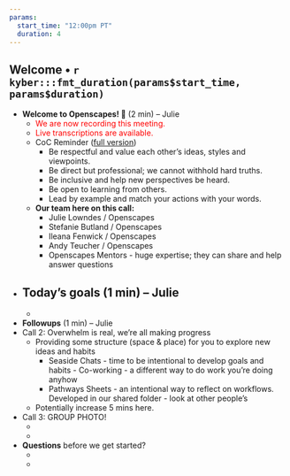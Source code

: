 ```yaml
---
params: 
  start_time: "12:00pm PT"
  duration: 4
---
```


## Welcome • `r kyber:::fmt_duration(params$start_time, params$duration)`

- **Welcome to Openscapes! 👋** (2 min) – Julie
  - <font color="red">We are now recording this meeting.</font> 
  - <font color="red">Live transcriptions are available.</font>
  - CoC Reminder ([full version](https://www.openscapes.org/code-of-conduct/))
    - Be respectful and value each other’s ideas, styles and viewpoints.
    - Be direct but professional; we cannot withhold hard truths.
    - Be inclusive and help new perspectives be heard.
    - Be open to learning from others.
    - Lead by example and match your actions with your words.
  - **Our team here on this call:** 
    - Julie Lowndes / Openscapes
    - Stefanie Butland / Openscapes
    - Ileana Fenwick / Openscapes
    - Andy Teucher / Openscapes
    - Openscapes Mentors - huge expertise; they can share and help answer questions
  
- **Today’s goals** (1 min) – Julie
  - 
  -


- **Followups** (1 min) – Julie
- Call 2: Overwhelm is real, we’re all making progress
    - Providing some structure (space & place) for you to explore new ideas and habits
      - Seaside Chats - time to be intentional to develop goals and habits       - Co-working - a different way to do work you’re doing anyhow
      - Pathways Sheets - an intentional way to reflect on workflows. Developed in our shared folder - look at other people’s
  - Potentially increase 5 mins here.
- Call 3: GROUP PHOTO!
  - ‎
  - 

- **Questions** before we get started?
  - ‎
  - 